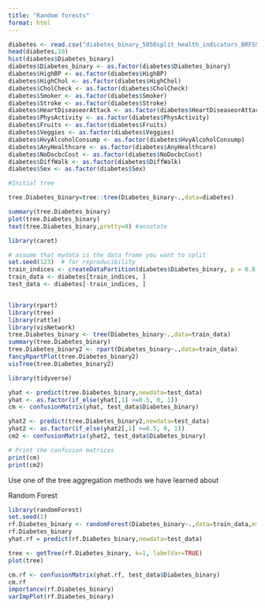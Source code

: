 ---
title: "Random forests"
format: html
---


```{r}
diabetes <- read.csv("diabetes_binary_5050split_health_indicators_BRFSS2015.csv")
head(diabetes,10)
hist(diabetes$Diabetes_binary)
diabetes$Diabetes_binary <- as.factor(diabetes$Diabetes_binary)
diabetes$HighBP <- as.factor(diabetes$HighBP)
diabetes$HighChol <- as.factor(diabetes$HighChol)
diabetes$CholCheck <- as.factor(diabetes$CholCheck)
diabetes$Smoker <- as.factor(diabetes$Smoker)
diabetes$Stroke <- as.factor(diabetes$Stroke)
diabetes$HeartDiseaseorAttack <- as.factor(diabetes$HeartDiseaseorAttack)
diabetes$PhysActivity <- as.factor(diabetes$PhysActivity)
diabetes$Fruits <- as.factor(diabetes$Fruits)
diabetes$Veggies <- as.factor(diabetes$Veggies)
diabetes$HvyAlcoholConsump <- as.factor(diabetes$HvyAlcoholConsump)
diabetes$AnyHealthcare <- as.factor(diabetes$AnyHealthcare)
diabetes$NoDocbcCost <- as.factor(diabetes$NoDocbcCost)
diabetes$DiffWalk <- as.factor(diabetes$DiffWalk)
diabetes$Sex <- as.factor(diabetes$Sex)

```



```{r}
#Initial tree

tree.Diabetes_binary=tree::tree(Diabetes_binary~.,data=diabetes)

summary(tree.Diabetes_binary)
plot(tree.Diabetes_binary)
text(tree.Diabetes_binary,pretty=0) #annotate
```


```{r}
library(caret)

# assume that mydata is the data frame you want to split
set.seed(123)  # for reproducibility
train_indices <- createDataPartition(diabetes$Diabetes_binary, p = 0.8, list = FALSE)
train_data <- diabetes[train_indices, ]
test_data <- diabetes[-train_indices, ]



```

```{r}
library(rpart)
library(tree)
library(rattle)
library(visNetwork)
tree.Diabetes_binary <- tree(Diabetes_binary~.,data=train_data)
summary(tree.Diabetes_binary)
tree.Diabetes_binary2 <- rpart(Diabetes_binary~.,data=train_data)
fancyRpartPlot(tree.Diabetes_binary2)
visTree(tree.Diabetes_binary2)

```
```{r}

library(tidyverse)

yhat <- predict(tree.Diabetes_binary,newdata=test_data)
yhat <- as.factor(if_else(yhat[,1] >=0.5, 0, 1))
cm <- confusionMatrix(yhat, test_data$Diabetes_binary)

yhat2 <- predict(tree.Diabetes_binary2,newdata=test_data)
yhat2 <- as.factor(if_else(yhat2[,1] >=0.5, 0, 1))
cm2 <- confusionMatrix(yhat2, test_data$Diabetes_binary)


```
```{r}
# Print the confusion matrices
print(cm)
print(cm2)

```



Use one of the tree aggregation methods we have learned about 


Random Forest
```{r}

library(randomForest)
set.seed(1)
rf.Diabetes_binary <- randomForest(Diabetes_binary~.,data=train_data,mtry=4,importance=TRUE)
rf.Diabetes_binary
yhat.rf = predict(rf.Diabetes_binary,newdata=test_data)
```
```{r}
tree <- getTree(rf.Diabetes_binary, k=1, labelVar=TRUE)
plot(tree)

```
```{r}

cm.rf <- confusionMatrix(yhat.rf, test_data$Diabetes_binary)
cm.rf
importance(rf.Diabetes_binary)
varImpPlot(rf.Diabetes_binary)
```





























